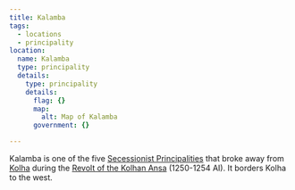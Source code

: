 ```yaml
---
title: Kalamba
tags:
  - locations
  - principality
location:
  name: Kalamba
  type: principality
  details:
    type: principality
    details:
      flag: {}
      map:
        alt: Map of Kalamba
      government: {}

---
```


Kalamba is one of the five
[Secessionist Principalities](/organizations/secessionist-principalities/)
that broke away from [Kolha](/locations/kolha) during the
[Revolt of the Kolhan Ansa](/events/revolt-of-the-kolhan-ansa/) (1250-1254
AI). It borders Kolha to the west.
